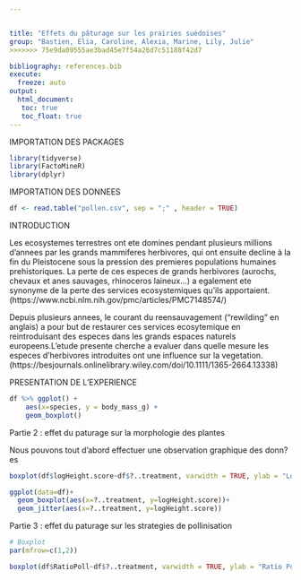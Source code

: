 ```yaml
---


title: "Effets du pâturage sur les prairies suédoises"
group: "Bastien, Elia, Caroline, Alexia, Marine, Lily, Julie" 
>>>>>>> 75e9da09555ae3bad45e7f54a26d7c51188f42d7

bibliography: references.bib
execute: 
  freeze: auto
output: 
  html_document:
   toc: true
   toc_float: true
---
```

IMPORTATION DES PACKAGES

```r
library(tidyverse)
library(FactoMineR)
library(dplyr)
```

IMPORTATION DES DONNEES

```r
df <- read.table("pollen.csv", sep = ";" , header = TRUE)
```

INTRODUCTION 

Les ecosystemes terrestres ont ete domines pendant plusieurs millions d'annees par les grands mammiferes herbivores, qui ont ensuite decline à la fin du Pleistocene sous la pression des premieres populations humaines prehistoriques. La perte de ces especes de grands herbivores (aurochs, chevaux et anes sauvages, rhinoceros laineux...) a egalement ete synonyme de la perte des services ecosystemiques qu'ils apportaient. (https://www.ncbi.nlm.nih.gov/pmc/articles/PMC7148574/)

Depuis plusieurs annees, le courant du reensauvagement ("rewilding" en anglais) a pour but de restaurer ces services ecosytemique en reintroduisant des especes dans les grands espaces naturels europeens.L'etude presente cherche a evaluer dans quelle mesure les especes d'herbivores introduites ont une influence sur la vegetation. (https://besjournals.onlinelibrary.wiley.com/doi/10.1111/1365-2664.13338)


PRESENTATION DE L'EXPERIENCE






```r
df %>% ggplot() +
	aes(x=species, y = body_mass_g) +
	geom_boxplot()  
```


Partie 2 : effet du paturage sur la morphologie des plantes

Nous pouvons tout d'abord effectuer une observation graphique des donn?es

```r
boxplot(df$logHeight.score~df$?..treatment, varwidth = TRUE, ylab = "LogH", xlab = "Treatment", col='darkgrey', main = "", title = "effet du p?turage sur la hauteur")

ggplot(data=df)+
  geom_boxplot(aes(x=?..treatment, y=logHeight.score))+
  geom_jitter(aes(x=?..treatment, y=logHeight.score))
```



Partie 3 : effet du paturage sur les strategies de pollinisation
```r
# Boxplot 
par(mfrow=c(1,2))

boxplot(df$RatioPoll~df$?..treatment, varwidth = TRUE, ylab = "Ratio Pollinisation", xlab = "treatment", col='blue', main = "")

```


